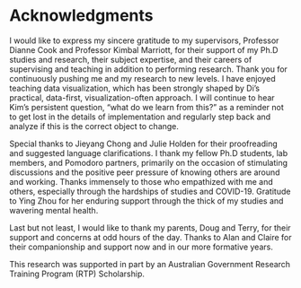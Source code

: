 # Acknowledgments {-}

<!-- Supervisors -->
I would like to express my sincere gratitude to my supervisors, Professor Dianne Cook and Professor Kimbal Marriott, for their support of my Ph.D studies and research, their subject expertise, and their careers of supervising and teaching in addition to performing research. Thank you for continuously pushing me and my research to new levels. I have enjoyed teaching data visualization, which has been strongly shaped by Di's practical, data-first, visualization-often approach. I will continue to hear Kim’s persistent question, “what do we learn from this?” as a reminder not to get lost in the details of implementation and regularly step back and analyze if this is the correct object to change.

<!-- PhD students, promodo, Ying -->
Special thanks to Jieyang Chong and Julie Holden for their proofreading and suggested language clarifications. I thank my fellow Ph.D students, lab members, and Pomodoro partners, primarily on the occasion of stimulating discussions and the positive peer pressure of knowing others are around and working. Thanks immensely to those who empathized with me and others, especially through the hardships of studies and COVID-19. Gratitude to Ying Zhou for her enduring support through the thick of my studies and wavering mental health. 

<!-- Family -->
Last but not least, I would like to thank my parents, Doug and Terry, for their support and concerns at odd hours of the day. Thanks to Alan and Claire for their companionship and support now and in our more formative years. <!--I am looking forward to seeing you all in person shortly.-->

<!-- Scholarship required shoutout -->
This research was supported in part by an Australian Government Research Training Program (RTP) Scholarship.